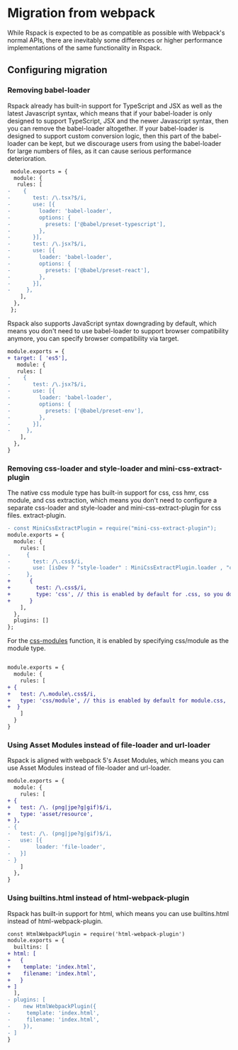 # Migration from webpack

While Rspack is expected to be as compatible as possible with Webpack's normal APIs, there are inevitably some differences or higher performance implementations of the same functionality in Rspack.

## Configuring migration

### Removing babel-loader

Rspack already has built-in support for TypeScript and JSX as well as the latest Javascript syntax, which means that if your babel-loader is only designed to support TypeScript, JSX and the newer Javascript syntax, then you can remove the babel-loader altogether.
If your babel-loader is designed to support custom conversion logic, then this part of the babel-loader can be kept, but we discourage users from using the babel-loader for large numbers of files, as it can cause serious performance deterioration.

```diff
 module.exports = {
  module: {
   rules: [
-    {
-       test: /\.tsx?$/i,
-       use: [{
-         loader: 'babel-loader',
-         options: {
-           presets: ['@babel/preset-typescript'],
-         },
-       }],
-       test: /\.jsx?$/i,
-       use: [{
-         loader: 'babel-loader',
-         options: {
-           presets: ['@babel/preset-react'],
-         },
-       }],
-     },
    ],
  },
 };
```

Rspack also supports JavaScript syntax downgrading by default, which means you don't need to use babel-loader to support browser compatibility anymore, you can specify browser compatibility via target.

```diff
module.exports = {
+ target: [ 'es5'],
   module: {
   rules: [
-    {
-       test: /\.jsx?$/i,
-       use: [{
-         loader: 'babel-loader',
-         options: {
-           presets: ['@babel/preset-env'],
-         },
-       }],
-     },
    ],
  },
}
```

### Removing css-loader and style-loader and mini-css-extract-plugin

The native css module type has built-in support for css, css hmr, css module, and css extraction, which means you don't need to configure a separate css-loader and style-loader and mini-css-extract-plugin for css files. extract-plugin.

```diff
- const MiniCssExtractPlugin = require("mini-css-extract-plugin");
module.exports = {
  module: {
    rules: [
-     {
-       test: /\.css$/i,
-       use: [isDev ? "style-loader" : MiniCssExtractPlugin.loader , "css-loader"],
-     },
+      {
+        test: /\.css$/i,
+        type: 'css', // this is enabled by default for .css, so you don't need to specify it
+      }
    ],
  },
  plugins: []
};
```

For the [css-modules](https://github.com/css-modules/css-modules) function, it is enabled by specifying css/module as the module type.

```diff

module.exports = {
  module: {
    rules: [
+ {
+   test: /\.module\.css$/i,
+   type: 'css/module', // this is enabled by default for module.css,   so you don't need to specify it
+  }
    ]
  }
}
```

### Using Asset Modules instead of file-loader and url-loader

Rspack is aligned with webpack 5's Asset Modules, which means you can use Asset Modules instead of file-loader and url-loader.

```diff
module.exports = {
  module: {
    rules: [
+ {
+   test: /\. (png|jpe?g|gif)$/i,
+   type: 'asset/resource',
+ },
- {
-   test: /\. (png|jpe?g|gif)$/i,
-   use: [{
-        loader: 'file-loader',
-   }]
- }
    ]
  },
}
```

### Using builtins.html instead of html-webpack-plugin

Rspack has built-in support for html, which means you can use builtins.html instead of html-webpack-plugin.

```diff
const HtmlWebpackPlugin = require('html-webpack-plugin')
module.exports = {
  builtins: [
+ html: [
+   {
+    template: 'index.html',
+    filename: 'index.html',
+   }
+ ]
  ],
- plugins: [
-    new HtmlWebpackPlugin({
-     template: 'index.html',
-     filename: 'index.html',
-    }),
- ]
}
```

